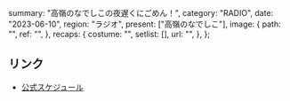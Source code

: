   summary: "高嶺のなでしこの夜遅くにごめん！",
  category: "RADIO",
  date: "2023-06-10",
  region: "ラジオ",
  present: ["高嶺のなでしこ"],
  image: {
    path: "",
    ref: "",
  },
  recaps: {
    costume: "",
    setlist: [],
    url: "",
  },
};

## リンク

- [公式スケジュール](https://takanenonadeshiko.jp/?p=1009)
